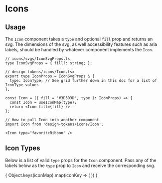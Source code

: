 

<Meta title="Design Tokens/Icons" />

# Icons

## Usage
The `Icon` component takes a `type` and optional `fill` prop and returns an
svg. The dimensions of the svg, as well accessibility features such as aria
labels, should be handled by whatever component implements the `Icon`.

```tsx filename="Icon.tsx"
// icons/svgs/IconSvgProps.ts
type IconSvgProps = { fill?: string; };

// design-tokens/icons/Icon.tsx
export type IconProps = IconSvgProps & {
  type: IconType; // See grid further down in this doc for a list of IconType values
};

const Icon = ({ fill = '#3D3D3D', type }: IconProps) => {
  const Icon = useIconMap(type);
  return <Icon fill={fill} />
};

// How to pull Icon into another component
import Icon from 'design-tokens/icons/Icon';

<Icon type="favoriteRibbon" />
```

## Icon Types

Below is a list of valid `type` props for the `Icon` component. Pass any of the
labels below as the `type` prop to `Icon` and receive the corresponding svg.

<IconGallery>
  {
    Object.keys(iconMap).map(iconKey => (
      <IconItem name={iconKey}>
        <Icon type={iconKey} />
      </IconItem>
    ))
  }
</IconGallery>
